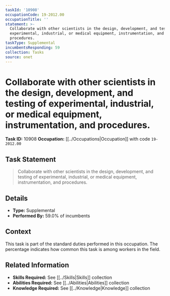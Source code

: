 ```yaml
---
taskId: '10908'
occupationCode: 19-2012.00
occupationTitle: ''
statement: >-
  Collaborate with other scientists in the design, development, and testing of
  experimental, industrial, or medical equipment, instrumentation, and
  procedures.
taskType: Supplemental
incumbentsResponding: 59
collection: Tasks
source: onet
---
```

# Collaborate with other scientists in the design, development, and testing of experimental, industrial, or medical equipment, instrumentation, and procedures.

**Task ID:** 10908
**Occupation:** [[../Occupations|Occupation]] with code `19-2012.00`

## Task Statement

> Collaborate with other scientists in the design, development, and testing of experimental, industrial, or medical equipment, instrumentation, and procedures.

## Details

- **Type:** Supplemental
- **Performed By:** 59.0% of incumbents

## Context

This task is part of the standard duties performed in this occupation. The percentage indicates how common this task is among workers in the field.

## Related Information

- **Skills Required:** See [[../Skills|Skills]] collection
- **Abilities Required:** See [[../Abilities|Abilities]] collection
- **Knowledge Required:** See [[../Knowledge|Knowledge]] collection
